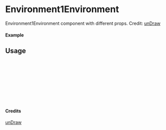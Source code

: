 
<Meta of={Environment1Environment} title="unDraw/Environment1Environment" />

# Environment1Environment

Environment1Environment component with different props.
Credit: [unDraw](https://undraw.co/illustrations)

#### Example

<Canvas of={Environment1Environment.Primary} />

## Usage

```ts
import { Environment1Environment } from "yadl-ui";

const Example = () => {
  return (
      <Environment1Environment />
  );
};

export default Example;
```

#### Credits
[unDraw](https://undraw.co/illustrations)

